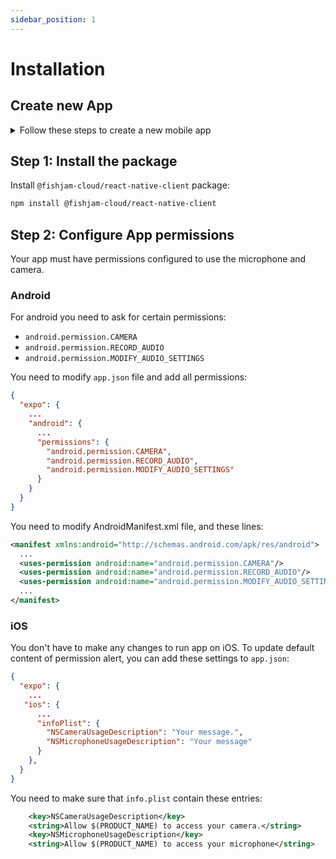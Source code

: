 ```yaml
---
sidebar_position: 1
---
```



# Installation

## Create new App

<details>
  <summary>Follow these steps to create a new mobile app</summary>

If you don't have an existing project, you can create a new Expo app using a template

```bash
npx create-expo-app@latest my-video-app
```

As the next step, you have to generate native files with `expo prepare` command:

```bash
npx expo prebuild
```

You can also follow more detailed [expo instructions](https://docs.expo.dev/get-started/introduction/).

</details>

## Step 1: Install the package

Install `@fishjam-cloud/react-native-client` package:

```bash npm2yarn
npm install @fishjam-cloud/react-native-client
```

## Step 2: Configure App permissions

Your app must have permissions configured to use the microphone and camera.

### Android

For android you need to ask for certain permissions:

- `android.permission.CAMERA`
- `android.permission.RECORD_AUDIO`
- `android.permission.MODIFY_AUDIO_SETTINGS`

<Tabs groupId="app-type">

  <TabItem value="expo" label="Expo">

You need to modify `app.json` file and add all permissions:

```json
{
  "expo": {
    ...
    "android": {
      ...
      "permissions": {
        "android.permission.CAMERA",
        "android.permission.RECORD_AUDIO",
        "android.permission.MODIFY_AUDIO_SETTINGS"
      }
    }
  }
}
```

  </TabItem>
  <TabItem value="rn" label="Bare workflow">

You need to modify AndroidManifest.xml file, and these lines:

```xml
<manifest xmlns:android="http://schemas.android.com/apk/res/android">
  ...
  <uses-permission android:name="android.permission.CAMERA"/>
  <uses-permission android:name="android.permission.RECORD_AUDIO"/>
  <uses-permission android:name="android.permission.MODIFY_AUDIO_SETTING"/>
  ...
</manifest>
```

  </TabItem>
</Tabs>

### iOS

<Tabs groupId="app-type">

  <TabItem value="expo" label="Expo">

You don't have to make any changes to run app on iOS.
To update default content of permission alert, you can add these settings to `app.json`:

```json
{
  "expo": {
    ...
   "ios": {
      ...
      "infoPlist": {
        "NSCameraUsageDescription": "Your message.",
        "NSMicrophoneUsageDescription": "Your message"
      }
    },
  }
}
```

  </TabItem>
  <TabItem value="rn" label="Bare workflow">

You need to make sure that `info.plist` contain these entries:

```xml
    <key>NSCameraUsageDescription</key>
    <string>Allow $(PRODUCT_NAME) to access your camera.</string>
    <key>NSMicrophoneUsageDescription</key>
    <string>Allow $(PRODUCT_NAME) to access your microphone</string>

```

  </TabItem>
</Tabs>
